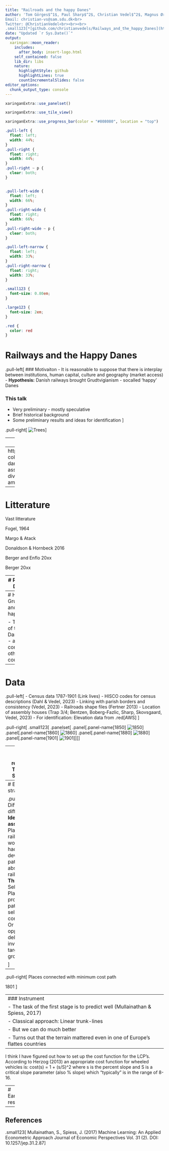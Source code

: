 ```yaml
---
title: "Railroads and the happy Danes"
author: 'Tom Görges$^1$, Paul Sharp$^2$, Christian Vedel$^2$, Magnus Ørberg$^2$ .small123[<br><br>TU Dortmund University$^1$, University of Southern Denmark$^2$, University of Copenhagen$^3$]<br><br>
Email: christian-vs@sam.sdu.dk<br>
Twitter: @ChristianVedel<br><br><br>
.small123[*[github.com/christianvedels/Railways_and_the_happy_Danes](https://github.com/christianvedels/Railways_and_the_happy_Danes)*]'
date: "Updated `r Sys.Date()`" 
output:
  xaringan::moon_reader:
    includes:
      after_body: insert-logo.html
    self_contained: false
    lib_dir: libs
    nature:
      highlightStyle: github
      highlightLines: true
      countIncrementalSlides: false
editor_options: 
  chunk_output_type: console
---
```




```r
xaringanExtra::use_panelset()
```

```r
xaringanExtra::use_tile_view()
```

```r
xaringanExtra::use_progress_bar(color = "#808080", location = "top")
```

```css
.pull-left {
  float: left;
  width: 44%;
}
.pull-right {
  float: right;
  width: 44%;
}
.pull-right ~ p {
  clear: both;
}


.pull-left-wide {
  float: left;
  width: 66%;
}
.pull-right-wide {
  float: right;
  width: 66%;
}
.pull-right-wide ~ p {
  clear: both;
}

.pull-left-narrow {
  float: left;
  width: 33%;
}
.pull-right-narrow {
  float: right;
  width: 33%;
}

.small123 {
  font-size: 0.80em;
}

.large123 {
  font-size: 2em;
}

.red {
  color: red
}
```

# Railways and the Happy Danes

.pull-left[
### Motivaiton
- It is reasonable to suppose that there is interplay between institutions, human capital, culture and geography (market access)
- **Hypothesis:** Danish railways brought Grudtvigianism - socalled 'happy' Danes

### This talk 
- Very preliminary - mostly speculative 
- Brief historical background
- Some preliminary results and ideas for identification
]

.pull-right[
![Trees](Figures/Trees.jpg)
]

---
# Origin

- Paul supervised Magnus masters Thesis, which replicated .red[Berger, 2019] in Denmark 
- Tom started studying the influence of railways on human capital and social mobility 
- I've been interested in railways ever since I wrote my Bachelor thesis on it 
- Rough draft of the synergy of all these ideas: **Railways and the Happy Danes**
- Seemingly the first ever EH paper on Danish railways 

---
https://blogs.loc.gov/international-collections/2020/10/the-happy-danes-vs-the-sad-danes-assimilation-and-religious-divide-amongst-danish-american-immigrants/

---
# Litterature

Vast litterature

Fogel, 1964

Margo & Atack

Donaldson & Hornbeck 2016 

Berger and Enflo 20xx

Berger 20xx

---
# Railways in Denmark 

The first railways build in XXXX

Something which was an issue was the selection of which places to connect

---
# History of Grundvianism and the happy Danes

- The origin of the liberal Danish spirit - also in contrast to other nordic countries 


---
# Data

.pull-left[
- Census data 1787-1901 (Link lives)
- HISCO codes for census descriptions (Dahl & Vedel, 2023)
- Linking with parish borders and consistency (Vedel, 2023)
- Railroads shape files (Fertner 2013)
- Location of assembly houses (Trap 3/4; Bentzen, Boberg-Fazlic, Sharp, Skovsgaard, Vedel, 2023)
- For identification: Elevation data from .red[AWS] 
]

.pull-right[
.small123[
.panelset[
.panel[.panel-name[1850]
![1850](Figures/actual_railwaysN_Y1850.png)
]
.panel[.panel-name[1860]
![1860](Figures/actual_railwaysN_Y1860.png)
]
.panel[.panel-name[1880]
![1880](Figures/actual_railwaysN_Y1880.png)
]
.panel[.panel-name[1901]
![1901](Figures/actual_railwaysN_Y1901.png)
]
]
]
]

---
# Some ocular regression: Tommerup Stationsby

---
# Empricial strategy

.pull-left[
- Difference in difference
- **Identifying assumption:**
  + Places with railways would have had a paralel developmental path given the absence of railways
- **Threats:**
  + Selection: Places on a prosperous path might be selected into connection. Or the opposite - deliberate investments targeted at growth. 
  
]

--
.pull-right[
Places connected with minimum cost path

1801
]

---
### Instrument
- The task of the first stage is to predict well (Mullainathan & Spiess, 2017)
- Classical approach: Linear trunk-lines
- But we can do much better
- Turns out that the terrain mattered even in one of Europe's flattes countries
- 

I think I have figured out how to set up the cost function for the LCP's. According to Herzog (2013) an appropriate cost function for wheeled vehicles is: cost(s) = 1 + (s/S)^2 where s is the percent slope and S is a critical slope parameter (also % slope) which "typically" is in the range of 8-16.

---
# Early results



---
## References

.small123[
Mullainathan, S., Spiess, J. (2017) Machine Learning: An Applied Econometric Approach Journal of Economic Perspectives Vol. 31 (2). DOI: 10.1257/jep.31.2.87
]



